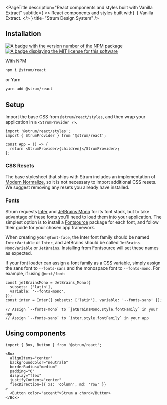 
<PageTitle
  description="React components and styles built with Vanilla Extract"
  subtitle={
    <>
      React components and styles built with{` `}
      <Link href="https://vanilla-extract.style/">Vanilla Extract</Link>.
    </>
  }
  title="Strum Design System"
/>

## Installation

<Box marginBottom="6">
  <Stack direction="horizontal">
    <a
      aria-label="NPM version"
      href="https://www.npmjs.com/package/@strum/react"
    >
      <img
        alt="A badge with the version number of the NPM package"
        src="https://img.shields.io/npm/v/@strum/react?style=for-the-badge"
      />
    </a>
    <a aria-label="License" href="/LICENSE">
      <img
        alt="A badge displaying the MIT license for this software"
        src="https://img.shields.io/npm/l/@strum/react?style=for-the-badge"
      />
    </a>
  </Stack>
</Box>

With NPM

```bash
npm i @strum/react
```

or Yarn

```bash
yarn add @strum/react
```

## Setup

Import the base CSS from `@strum/react/styles`, and then wrap your application in a `<StrumProvider />`.

```tsx
import '@strum/react/styles';
import { StrumProvider } from '@strum/react';

const App = () => {
  return <StrumProvider>{children}</StrumProvider>;
};
```

### CSS Resets

The base stylesheet that ships with Strum includes an implementation of [Modern Normalize](https://github.com/sindresorhus/modern-normalize), so it is not necessary to import additional CSS resets. We suggest removing any resets you already have installed.

### Fonts

Strum requests [Inter](https://fontsource.org/fonts/inter) and [JetBrains Mono](https://fontsource.org/fonts/jetbrains-mono) for its font stack, but to take advantage of these fonts you'll need to load them into your application. The simplest option is to install a [Fontsource](https://fontsource.org/docs/getting-started) package for each font, and follow their guide for your chosen app framework.

When creating your `@font-face`, the Inter font family should be named `InterVariable` or `Inter`, and JetBrains should be called `JetBrains MonoVariable` or `JetBrains`. Installing from Fontsource will set these names as expected.

If your font loader can assign a font family as a CSS variable, simply assign the sans font to `--fonts-sans` and the monospace font to `--fonts-mono`. For example, if using `@next/font`:

```tsx name="Next.js font example"
const jetBrainsMono = JetBrains_Mono({
  subsets: ['latin'],
  variable: '--fonts-mono',
});
const inter = Inter({ subsets: ['latin'], variable: '--fonts-sans' });

// Assign `--fonts-mono` to `jetBrainsMono.style.fontFamily` in your app
// Assign `--fonts-sans` to `inter.style.fontFamily` in your app
```

## Using components

```tsx
import { Box, Button } from '@strum/react';
```

```tsx live name="Basic component example"
<Box
  alignItems="center"
  backgroundColor="neutral6"
  borderRadius="medium"
  padding="6"
  display="flex"
  justifyContent="center"
  flexDirection={{ xs: 'column', md: 'row' }}
>
  <Button color="accent">Strum a chord</Button>
</Box>
```
